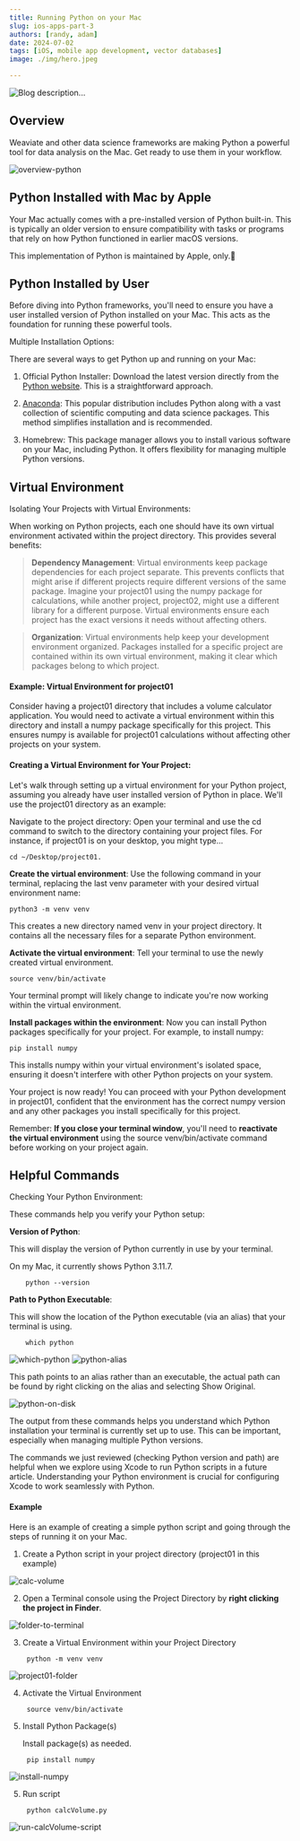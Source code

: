 ```yaml
---
title: Running Python on your Mac
slug: ios-apps-part-3
authors: [randy, adam]
date: 2024-07-02
tags: [iOS, mobile app development, vector databases]
image: ./img/hero.jpeg

---
```

![Blog description...](./img/hero.jpeg)

## Overview

Weaviate and other data science frameworks are making Python a powerful tool for data analysis on the Mac. Get ready to use them in your workflow.

![overview-python](./img/overview-python.png)

## Python Installed with Mac by Apple

Your Mac actually comes with a pre-installed version of Python built-in. This is typically an older version to ensure compatibility with tasks or programs that rely on how Python functioned in earlier macOS versions.

This implementation of Python is maintained by Apple, only.

## Python Installed by User

Before diving into Python frameworks, you'll need to ensure you have a user installed version of Python installed on your Mac. This acts as the foundation for running these powerful tools.


Multiple Installation Options:

There are several ways to get Python up and running on your Mac:

1. Official Python Installer: Download the latest version directly from the [Python website](https://www.python.org/downloads/). This is a straightforward approach.

2. [Anaconda](https://anaconda.cloud/getting-started): This popular distribution includes Python along with a vast collection of scientific computing and data science packages. This method simplifies installation and is recommended. 

3. Homebrew: This package manager allows you to install various software on your Mac, including Python. It offers flexibility for managing multiple Python versions.

## Virtual Environment

Isolating Your Projects with Virtual Environments:

When working on Python projects, each one should have its own virtual environment activated within the project directory. This provides several benefits:

> **Dependency Management**: Virtual environments keep package dependencies for each project separate. This prevents conflicts that might arise if different projects require different versions of the same package. Imagine your project01 using the numpy package for calculations, while another project, project02, might use a different library for a different purpose. Virtual environments ensure each project has the exact versions it needs without affecting others.

> **Organization**: Virtual environments help keep your development environment organized. Packages installed for a specific project are contained within its own virtual environment, making it clear which packages belong to which project.

#### Example: Virtual Environment for project01

Consider having a project01 directory that includes a volume calculator application. You would need to activate a virtual environment within this directory and install a numpy package specifically for this project. This ensures numpy is available for project01 calculations without affecting other projects on your system.

#### Creating a Virtual Environment for Your Project:

Let's walk through setting up a virtual environment for your Python project, assuming you already have user installed version of Python in place. We'll use the project01 directory as an example:

Navigate to the project directory: Open your terminal and use the cd command to switch to the directory containing your project files. For instance, if project01 is on your desktop, you might type... 
    
    cd ~/Desktop/project01.

**Create the virtual environment**:  Use the following command in your terminal, replacing the last venv parameter with your desired virtual environment name:

	python3 -m venv venv


This creates a new directory named venv in your project directory. It contains all the necessary files for a separate Python environment.

**Activate the virtual environment**:  Tell your terminal to use the newly created virtual environment. 

    source venv/bin/activate


Your terminal prompt will likely change to indicate you're now working within the virtual environment.

**Install packages within the environment**:  Now you can install Python packages specifically for your project. For example, to install numpy:

    pip install numpy


This installs numpy within your virtual environment's isolated space, ensuring it doesn't interfere with other Python projects on your system.

Your project is now ready!  You can proceed with your Python development in project01, confident that the environment has the correct numpy version and any other packages you install specifically for this project.

Remember: **If you close your terminal window**, you'll need to **reactivate the virtual environment** using the source venv/bin/activate command before working on your project again.

## Helpful Commands

Checking Your Python Environment:

These commands help you verify your Python setup:

**Version of Python**:

This will display the version of Python currently in use by your terminal. 

On my Mac, it currently shows Python 3.11.7.

        python --version 

**Path to Python Executable**:

This will show the location of the Python executable (via an alias) that your terminal is using. 

        which python

![which-python](./img/which-python.png)
![python-alias](./img/python-alias.png)

This path points to an alias rather than an executable, the actual path can be found by right clicking on the alias and selecting Show Original.

![python-on-disk](./img/python-on-disk.png)

The output from these commands helps you understand which Python installation your terminal is currently set up to use. This can be important, especially when managing multiple Python versions.

The commands we just reviewed (checking Python version and path) are helpful when we explore using Xcode to run Python scripts in a future article.  Understanding your Python environment is crucial for configuring Xcode to work seamlessly with Python.

#### Example

Here is an example of creating a simple python script and going through the steps of running it on your Mac.

1. Create a Python script in your project directory (project01 in this example)

![calc-volume](./img/calc-volume.png)

2. Open a Terminal console using the Project Directory by **right clicking the project in Finder**.

![folder-to-terminal](./img/folder-to-terminal.png)

3. Create a Virtual Environment within your Project Directory

        python -m venv venv

![project01-folder](./img/project01-folder.png)

4. Activate the Virtual Environment

        source venv/bin/activate


5. Install Python Package(s)

    Install package(s) as needed.

        pip install numpy

![install-numpy](./img/install-numpy.png)

5. Run script

        python calcVolume.py

![run-calcVolume-script](./img/run-calcVolume-script.png)


<StayConnected />

